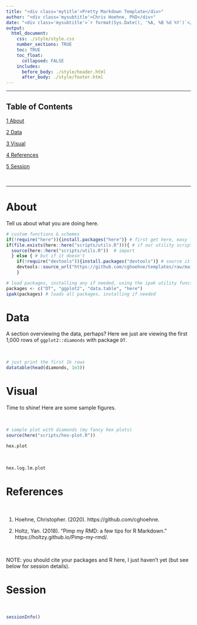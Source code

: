 ```yaml
---
title: "<div class='mytitle'>Pretty Markdown Template</div>"
author: "<div class='mysubtitle'>Chris Hoehne, PhD</div>"
date: "<div class='mysubtitle'>`r format(Sys.Date(), '%A, %B %d %Y')`</div>"
output: 
  html_document:
    css: ./style/style.css
    number_sections: TRUE
    toc: TRUE
    toc_float:
      collapsed: FALSE
    includes: 
      before_body: ./style/header.html
      after_body: ./style/footer.html
---
```


---

## Table of Contents {.toc}

[1 About](#intro)

[2 Data](#data)

[3 Visual](#visual)

[4 References](#references)

[5 Session](#session)

&nbsp;

---

# <a name="about"></a>About

Tell us about what you are doing here.

```r

# custom functions & schemes
if(!require("here")){install.packages("here")} # first get here, easy file paths
if(file.exists(here::here("scripts/utils.R"))){ # if our utility script exists
  source(here::here("scripts/utils.R"))  # import
  } else { # but if it doesn't
    if(!require("devtools")){install.packages("devtools")} # source it from github with devtools
    devtools::source_url("https://github.com/cghoehne/templates/raw/main/scripts/utils.R")
    }

# load packages, installing any if needed, using the ipak utility function
packages <- c("DT", "ggplot2", "data.table", "here")
ipak(packages) # loads all packages, installing if needed

```



# <a name="data"></a>Data

A section overviewing the data, perhaps? Here we just are viewing the first 1,000 rows of `ggplot2::diamonds` with package `DT`.

&nbsp;

```r

# just print the first 1k rows
datatable(head(diamonds, 1e3))

```



# <a name="visual"></a>Visual

Time to shine! Here are some sample figures.

&nbsp;

```r

# sample plot with diamonds (my fancy hex plots)
source(here("scripts/hex-plot.R"))

hex.plot

```

&nbsp;

```r

hex.log.lm.plot

```

# <a name="references"></a>References

&nbsp;

1. Hoehne, Christopher. (2020). https://github.com/cghoehne.

2. Holtz, Yan. (2018). "Pimp my RMD: a few tips for R Markdown." https://holtzy.github.io/Pimp-my-rmd/.

&nbsp;
&nbsp;
&nbsp;
&nbsp;

<div class='myfootnote'>NOTE: you should cite your packages and R here, I just haven't yet (but see below for session details).</div>

#  <a name="session"></a>Session

&nbsp;

```r

sessionInfo()

```

&nbsp;
&nbsp;
&nbsp;
&nbsp;